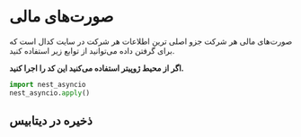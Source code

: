 # صورت‌های مالی

صورت‌های مالی هر شرکت جزو اصلی ترین اطلاعات هر شرکت در سایت کدال است که برای گرفتن داده می‌توانید از توابع زیر استفاده کنید.


::: {.remark}

**اگر از محیط ژوپیتر استفاده می‌کنید این کد را اجرا کنید.**

```python
import nest_asyncio
nest_asyncio.apply()
```

:::

## ذخیره در دیتابیس

```python

```



